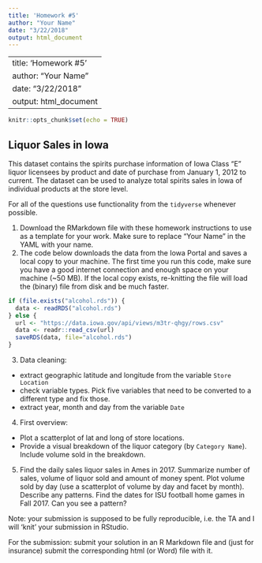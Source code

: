 ```yaml
---
title: 'Homework #5'
author: "Your Name"
date: "3/22/2018"
output: html_document
---
```

---
title: 'Homework #5'
author: "Your Name"
date: "3/22/2018"
output: html_document
---

```r
knitr::opts_chunk$set(echo = TRUE)
```

## Liquor Sales in Iowa

This dataset contains the spirits purchase information of Iowa Class “E” liquor licensees by product and date of purchase from January 1, 2012 to current. The dataset can be used to analyze total spirits sales in Iowa of individual products at the store level.

For all of the questions use functionality from the  `tidyverse` whenever possible.

1. Download the RMarkdown file with these homework instructions to use as a template for your work.
Make sure to replace "Your Name" in the YAML with your name.
2. The code below downloads the data from the Iowa Portal and saves a local copy to your machine. The first time you run this code, make sure you have a good internet connection and enough space on your machine (~50 MB). If the local copy exists, re-knitting the file will load the (binary) file from disk and be much faster. 
```r
if (file.exists("alcohol.rds")) {
  data <- readRDS("alcohol.rds")
} else {
  url <- "https://data.iowa.gov/api/views/m3tr-qhgy/rows.csv"
  data <- readr::read_csv(url)
  saveRDS(data, file="alcohol.rds")
}
```
3. Data cleaning: 
  - extract geographic latitude and longitude from the variable `Store Location`
  - check variable types. Pick five variables that need to be converted to a different type and fix those. 
  - extract year, month and day from the variable `Date`
4. First overview:
  - Plot a scatterplot of lat and long of store locations. 
  - Provide a visual breakdown of the liquor category (by `Category Name`). Include volume sold in the breakdown.
5. Find the daily sales liquor sales in Ames in 2017. Summarize number of sales, volume of liquor sold and amount of money spent. Plot volume sold by day (use a scatterplot of volume by day and facet by month). Describe any patterns.
Find the dates for ISU football home games in Fall 2017. Can you see a pattern?


Note: your submission is supposed to be fully reproducible, i.e. the TA and I will 'knit' your submission in RStudio. 


For the submission: submit your solution in an R Markdown file and (just for insurance) submit the corresponding html (or Word) file with it. 
